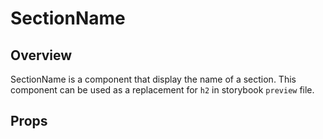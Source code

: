 
<Meta of={SectionNameStory} />

# SectionName

## Overview

SectionName is a component that display the name of a section. This component can be used as a replacement for `h2` in storybook `preview` file.

<Canvas of={SectionNameStory.Overview} />

## Props

<Controls />
